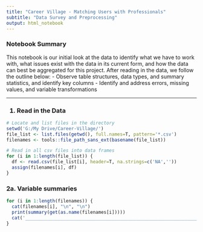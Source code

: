 ```yaml
---
title: "Career Village - Matching Users with Professionals"
subtitle: "Data Survey and Preprocessing"
output: html_notebook
---
```

<h3> Notebook Summary </h3>
This notebook is our initial look at the data to identify what we have to work with, what issues exist with the data in its current form, and how the data can best be aggregated for this project. After reading in the data, we follow the outline below:
- Observe table structures, data types, and summary statistics, and identify key columns
- Identify and address errors, missing values, and variable transformations

_____________________________________________

<h3>1. Read in the Data </h3>
```r
# Locate and list files in the directory
setwd('G:/My Drive/Career-Village/')
file_list <- list.files(getwd(), full.names=T, pattern='*.csv')
filenames <- tools::file_path_sans_ext(basename(file_list))

# Read in all csv files into data frames
for (i in 1:length(file_list)) {
  df <- read.csv(file_list[i], header=T, na.strings=c('NA',''))
  assign(filenames[i], df)
}
```

<h3> 2a. Variable summaries </h3>
```r
for (i in 1:length(filenames)) {
  cat(filenames[i], "\n", "\n")
  print(summary(get(as.name(filenames[i]))))
  cat('_______________________________________________________________________________________', "\n")
}
```

